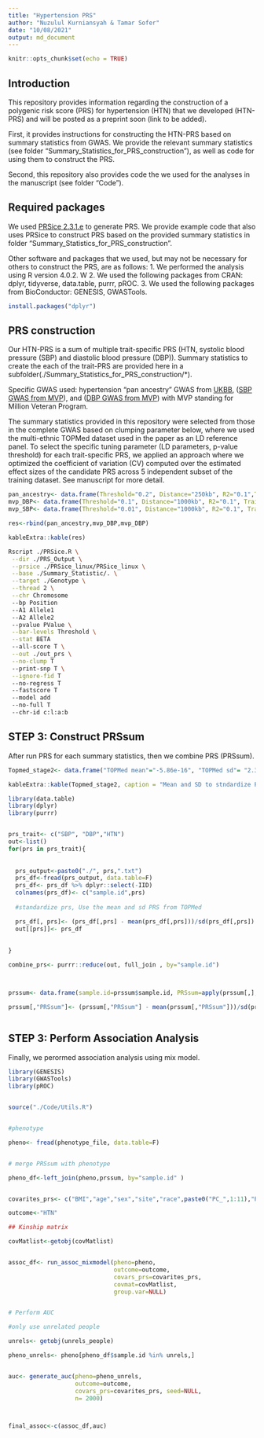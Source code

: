 ```yaml
---
title: "Hypertension PRS"
author: "Nuzulul Kurniansyah & Tamar Sofer"
date: "10/08/2021"
output: md_document
---
```


```r
knitr::opts_chunk$set(echo = TRUE)
```

## Introduction

This repository provides information regarding the construction of a polygenic risk score (PRS) for hypertension (HTN) that we developed (HTN-PRS) and will be posted as a preprint soon (link to be added).

First, it provides instructions for constructing the HTN-PRS based on summary statistics from GWAS. We provide the relevant summary statistics (see folder "Summary_Statistics_for_PRS_construction"), as well as code for using them to construct the PRS.  

Second, this repository also provides code the we used for the analyses in the manuscript (see folder "Code"). 


## Required packages

We used [PRSice 2.3.1.e](https://www.prsice.info "PRSice 2.3.1.e") to generate PRS. We provide example code that also uses PRSice to construct PRS based on the provided summary statistics in folder "Summary_Statistics_for_PRS_construction".

Other software and packages that we used, but may not be necessary for others to construct the PRS, are as follows: 
1. We performed the analysis using R version 4.0.2. W
2. We used the following packages from CRAN: dplyr, tidyverse, data.table, purrr, pROC.
3. We used the following packages from BioConductor: GENESIS, GWASTools.

```r

install.packages("dplyr")

```


## PRS construction
Our HTN-PRS is a sum of multiple trait-specific PRS (HTN, systolic blood pressure (SBP) and diastolic blood pressure (DBP)). Summary statistics to create the each of the trait-PRS are provided here in a subfolder(./Summary_Statistics_for_PRS_construction/*). 

Specific GWAS used: hypertension “pan ancestry” GWAS from [UKBB](https://pan.ukbb.broadinstitute.org),   ([SBP GWAS from MVP](https://pubmed.ncbi.nlm.nih.gov/30578418/)), and ([DBP GWAS from MVP](https://pubmed.ncbi.nlm.nih.gov/30578418/)) with MVP standing for Million Veteran Program. 

The summary statistics provided in this repository were selected from those in the complete GWAS based on clumping parameter below, where we used the multi-ethnic TOPMed dataset used in the paper as an LD reference panel. To select the specific tuning parameter (LD parameters, p-value threshold) for each trait-specific PRS, we applied an approach where we optimized the coefficient of variation (CV) computed over the estimated effect sizes of the candidate PRS across 5 independent subset of the training dataset. See manuscript for more detail. 


```r
pan_ancestry<- data.frame(Threshold="0.2", Distance="250kb", R2="0.1",Trait="HTN", Study="Pan-UKBB", "Topmed mean"=4.46e-06, "Topmed sd"=4.07e-06)
mvp_DBP<- data.frame(Threshold="0.1", Distance="1000kb", R2="0.1", Trait="DBP",Study="MVP","Topmed mean"=-4.95e-04, "Topmed sd"=2.63e-04)
mvp_SBP<- data.frame(Threshold="0.01", Distance="1000kb", R2="0.1", Trait="SBP",Study="MVP","Topmed mean"=-4.63e-03, "Topmed sd"=1.11e-03)

res<-rbind(pan_ancestry,mvp_DBP,mvp_DBP)

kableExtra::kable(res)

```




```bash


Rscript ./PRSice.R \
 --dir ./PRS_Output \
 --prsice ./PRSice_linux/PRSice_linux \
 --base ./Summary_Statistic/. \
 --target ./Genotype \
 --thread 2 \
 --chr Chromosome 
 --bp Position 
 --A1 Allele1 
 --A2 Allele2 
 --pvalue PValue \
 --bar-levels Threshold \
 --stat BETA 
 --all-score T \
 --out ./out_prs \
 --no-clump T
 --print-snp T \
 --ignore-fid T 
 --no-regress T 
 --fastscore T 
 --model add 
 --no-full T 
 --chr-id c:l:a:b


```



## STEP 3: Construct PRSsum

After run PRS for each summary statistics, then we combine PRS (PRSsum).


```r


Topmed_stage2<- data.frame("TOPMed mean"="-5.86e-16", "TOPMed sd"= "2.31" )

kableExtra::kable(Topmed_stage2, caption = "Mean and SD to stndardize PRSsum")
```


```r
library(data.table)
library(dplyr)
library(purrr)


prs_trait<- c("SBP", "DBP","HTN")
out<-list()
for(prs in prs_trait){
  
  
  prs_output<-paste0("./", prs,".txt")
  prs_df<-fread(prs_output, data.table=F)
  prs_df<- prs_df %>% dplyr::select(-IID)
  colnames(prs_df)<- c("sample.id",prs)
  
  #standardize prs, Use the mean and sd PRS from TOPMed 

  prs_df[, prs]<- (prs_df[,prs] - mean(prs_df[,prs]))/sd(prs_df[,prs])
  out[[prs]]<- prs_df
  
  
}

combine_prs<- purrr::reduce(out, full_join , by="sample.id")



prssum<- data.frame(sample.id=prssum$sample.id, PRSsum=apply(prssum[,], 1, sum))

prssum[,"PRSsum"]<- (prssum[,"PRSsum"] - mean(prssum[,"PRSsum"]))/sd(prssum[,"PRSsum"])



```

## STEP 3: Perform Association Analysis

Finally, we perormed association analysis using mix model.

```r

library(GENESIS)
library(GWASTools)
library(pROC)


source("./Code/Utils.R")


#phenotype

pheno<- fread(phenotype_file, data.table=F)


# merge PRSsum with phenotype

pheno_df<-left_join(pheno,prssum, by="sample.id" )


covarites_prs<- c("BMI","age","sex","site","race",paste0("PC_",1:11),"PRSsum")

outcome<-"HTN"

## Kinship matrix

covMatlist<-getobj(covMatlist)


assoc_df<- run_assoc_mixmodel(pheno=pheno,
                              outcome=outcome,
                              covars_prs=covarites_prs, 
                              covmat=covMatlist,
                              group.var=NULL)


# Perform AUC

#only use unrelated people

unrels<- getobj(unrels_people)

pheno_unrels<- pheno[pheno_df$sample.id %in% unrels,]


auc<- generate_auc(pheno=pheno_unrels,
                   outcome=outcome,
                   covars_prs=covarites_prs, seed=NULL,
                   n= 2000)



final_assoc<-c(assoc_df,auc)


```











